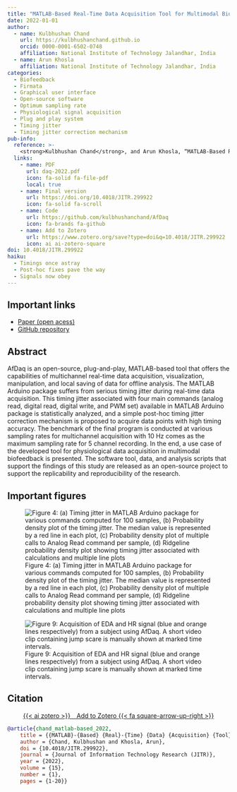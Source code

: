 ```yaml
---
title: "MATLAB-Based Real-Time Data Acquisition Tool for Multimodal Biofeedback and Arduino-Based Instruments: Arduino Firmata Data Acquisition (AfDaq)"
date: 2022-01-01
author:
  - name: Kulbhushan Chand
    url: https://kulbhushanchand.github.io
    orcid: 0000-0001-6502-0748
    affiliation: National Institute of Technology Jalandhar, India
  - name: Arun Khosla
    affiliation: National Institute of Technology Jalandhar, India
categories:
  - Biofeedback
  - Firmata
  - Graphical user interface
  - Open-source software
  - Optimum sampling rate
  - Physiological signal acquisition
  - Plug and play system
  - Timing jitter
  - Timing jitter correction mechanism
pub-info:
  reference: >-
    <strong>Kulbhushan Chand</strong>, and Arun Khosla, “MATLAB-Based Real-Time Data Acquisition Tool for Multimodal Biofeedback and Arduino-Based Instruments: Arduino Firmata Data Acquisition (AfDaq),” <em>Journal of Information Technology Research (JITR)</em> (2022), doi: <a href="https://doi.org/10.4018/JITR.299922"><code>10.4018/JITR.299922</code></a>
  links:
    - name: PDF
      url: daq-2022.pdf
      icon: fa-solid fa-file-pdf
      local: true
    - name: Final version
      url: https://doi.org/10.4018/JITR.299922
      icon: fa-solid fa-scroll
    - name: Code
      url: https://github.com/kulbhushanchand/AfDaq
      icon: fa-brands fa-github
    - name: Add to Zotero
      url: https://www.zotero.org/save?type=doi&q=10.4018/JITR.299922
      icon: ai ai-zotero-square
doi: 10.4018/JITR.299922
haiku:
  - Timings once astray
  - Post-hoc fixes pave the way
  - Signals now obey
---
```


## Important links

- [Paper (open acess)](daq-2022.pdf)
- [GitHub repository](https://github.com/kulbhushanchand/AfDaq)

## Abstract

AfDaq is an open-source, plug-and-play, MATLAB-based tool that offers the capabilities of multichannel real-time data acquisition, visualization, manipulation, and local saving of data for offline analysis. The MATLAB Arduino package suffers from serious timing jitter during real-time data acquisition. This timing jitter associated with four main commands (analog read, digital read, digital write, and PWM set) available in MATLAB Arduino package is statistically analyzed, and a simple post-hoc timing jitter correction mechanism is proposed to acquire data points with high timing accuracy. The benchmark of the final program is conducted at various sampling rates for multichannel acquisition with 10 Hz comes as the maximum sampling rate for 5 channel recording. In the end, a use case of the developed tool for physiological data acquisition in multimodal biofeedback is presented. The software tool, data, and analysis scripts that support the findings of this study are released as an open-source project to support the replicability and reproducibility of the research.

## Important figures

![Figure 4: (a) Timing jitter in MATLAB Arduino package for various commands computed for 100 samples, (b) Probability density plot of the timing jitter. The median value is represented by a red line in each plot, (c) Probability density plot of multiple calls to Analog Read command per sample, (d) Ridgeline probability density plot showing timing jitter associated with calculations and multiple line plots](daq-2022-fig4.jpg)

![Figure 9: Acquisition of EDA and HR signal (blue and orange lines respectively) from a subject using AfDaq. A short video clip containing jump scare is manually shown at marked time intervals.](daq-2022-fig9.jpg)


## Citation

<p class="buttons" style="text-align:center;">
<a class="btn btn-danger" target="_blank" href="https://www.zotero.org/save?type=doi&q=10.4018/JITR.299922">{{< ai zotero >}}&emsp;Add to Zotero {{< fa square-arrow-up-right >}}</a>
</p>

```bibtex
@article{chand_matlab-based_2022,
    title = {{MATLAB}-{Based} {Real}-{Time} {Data} {Acquisition} {Tool} for {Multimodal} {Biofeedback} and {Arduino}-{Based} {Instruments}: {Arduino} {Firmata} {Data} {Acquisition} ({AfDaq})},
    author = {Chand, Kulbhushan and Khosla, Arun},
    doi = {10.4018/JITR.299922},
    journal = {Journal of Information Technology Research (JITR)},
    year = {2022},
    volume = {15},
    number = {1},
    pages = {1-20}}
```
